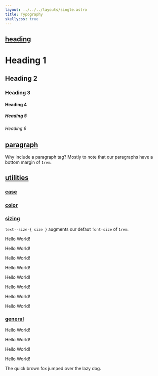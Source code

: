 ```yaml
---
layout: ../../../layouts/single.astro
title: Typography
skellycss: true
---
```


## [heading](#heading)

<Codedemo>
<h1>Heading 1</h1>
<h2>Heading 2</h2>
<h3>Heading 3</h3>
<h4>Heading 4</h4>
<h5>Heading 5</h5>
<h6>Heading 6</h6>
</Codedemo>

## [paragraph](#paragraph)

Why include a paragraph tag? Mostly to note that our paragraphs have a bottom margin of `1rem`.

<Codedemo>
<p class="skeleton" data-lines="3"></p>
</Codedemo>

## [utilities](#utilities)

### [case](#case)

<Classes result="true">
<Classesrow 
  classname="text--uppercase" 
  result="Uppercase text." 
/>
<Classesrow 
  classname="text--lowercase" 
  result="Lowercase text." 
/>
<Classesrow 
  classname="text--capitalize" 
  result="Capitalize each first letter." 
/>
</Classes>

### [color](#color)

<Classes result="true">
<Classesrow 
  classname="text--{ color }" 
  result="Set text color using our [colors](link)." 
/>
<Classesrow 
  classname="text-hover--{ color }" 
  result="Set text hover color using our [colors](link)." 
/>
</Classes>

### [sizing](#sizing)

`text--size-{ size }` augments our defaut `font-size` of `1rem`.

<Codedemo>
<p class="text--size-2xs">Hello World!</p>
<p class="text--size-xs">Hello World!</p>
<p class="text--size-sm">Hello World!</p>
<p class="text--size-md">Hello World!</p>
<p class="text--size-lg">Hello World!</p>
<p class="text--size-xl">Hello World!</p>
<p class="text--size-2xl">Hello World!</p>
<p class="text--size-3xl">Hello World!</p>
</Codedemo>

<Classes result="true">
<Classesrow classname="text--size-2xs" result="2xs smaller text." />
<Classesrow classname="text--size-xs" result="xs text." />
<Classesrow classname="text--size-sm" result="sm text." />
<Classesrow classname="text--size-md" result="medium text." />
<Classesrow classname="text--size-lg" result="large text." />
<Classesrow classname="text--size-xl" result="xl text." />
<Classesrow classname="text--size-2xl" result="2xl larger text." />
<Classesrow classname="text--size-3xl" result="3xl larger text." />
</Classes>


### [general](#general)

<Codedemo>
<p class="text--bold">Hello World!</p>
<p class="text--underline">Hello World!</p>
<p class="text--center">Hello World!</p>
<p class="text--right">Hello World!</p>
<p class="text--nowrap">The quick brown fox jumped over the lazy dog.</p>
</Codedemo>
   
<Classes result="true">
<Classesrow classname="text--bold" result="Bold text." />
<Classesrow classname="text--underline" result="Underlined text." />
<Classesrow classname="text--center" result="Centered text." />
<Classesrow classname="text--right" result="Right-aligned text." />
<Classesrow classname="text--nowrap" result="Set no-wrap on a line of text." />
</Classes>
